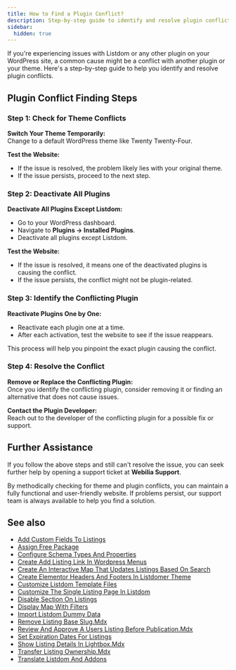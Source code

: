 ```yaml
---
title: How to Find a Plugin Conflict?
description: Step-by-step guide to identify and resolve plugin conflicts with Listdom or other WordPress plugins.
sidebar:
  hidden: true
---
```



If you're experiencing issues with Listdom or any other plugin on your WordPress site, a common cause might be a conflict with another plugin or your theme. Here's a step-by-step guide to help you identify and resolve plugin conflicts.

## Plugin Conflict Finding Steps

### Step 1: Check for Theme Conflicts
**Switch Your Theme Temporarily:**  
Change to a default WordPress theme like Twenty Twenty-Four.  

**Test the Website:**  
- If the issue is resolved, the problem likely lies with your original theme.  
- If the issue persists, proceed to the next step.  

### Step 2: Deactivate All Plugins
**Deactivate All Plugins Except Listdom:**  
- Go to your WordPress dashboard.  
- Navigate to **Plugins → Installed Plugins**.  
- Deactivate all plugins except Listdom.  

**Test the Website:**  
- If the issue is resolved, it means one of the deactivated plugins is causing the conflict.  
- If the issue persists, the conflict might not be plugin-related.  

### Step 3: Identify the Conflicting Plugin
**Reactivate Plugins One by One:**  
- Reactivate each plugin one at a time.  
- After each activation, test the website to see if the issue reappears.  

This process will help you pinpoint the exact plugin causing the conflict.  

### Step 4: Resolve the Conflict
**Remove or Replace the Conflicting Plugin:**  
Once you identify the conflicting plugin, consider removing it or finding an alternative that does not cause issues.  

**Contact the Plugin Developer:**  
Reach out to the developer of the conflicting plugin for a possible fix or support.  

## Further Assistance

If you follow the above steps and still can't resolve the issue, you can seek further help by opening a support ticket at **Webilia Support**.

By methodically checking for theme and plugin conflicts, you can maintain a fully functional and user-friendly website. If problems persist, our support team is always available to help you find a solution.


## See also

- [Add Custom Fields To Listings](/listdom/how-tos/add-custom-fields-to-listings/)
- [Assign Free Package](/listdom/how-tos/assign-free-package/)
- [Configure Schema Types And Properties](/listdom/how-tos/configure-schema-types-and-properties/)
- [Create Add Listing Link In Wordpress Menus](/listdom/how-tos/create-add-listing-link-in-wordpress-menus/)
- [Create An Interactive Map That Updates Listings Based On Search](/listdom/how-tos/create-an-interactive-map-that-updates-listings-based-on-search/)
- [Create Elementor Headers And Footers In Listdomer Theme](/listdom/how-tos/create-elementor-headers-and-footers-in-listdomer-theme/)
- [Customize Listdom Template Files](/listdom/how-tos/customize-listdom-template-files/)
- [Customize The Single Listing Page In Listdom](/listdom/how-tos/customize-the-single-listing-page-in-listdom/)
- [Disable Section On Listings](/listdom/how-tos/disable-section-on-listings/)
- [Display Map With Filters](/listdom/how-tos/display-map-with-filters/)
- [Import Listdom Dummy Data](/listdom/how-tos/import-listdom-dummy-data/)
- [Remove Listing Base Slug.Mdx](/listdom/how-tos/remove-listing-base-slug.mdx/)
- [Review And Approve A Users Listing Before Publication.Mdx](/listdom/how-tos/review-and-approve-a-users-listing-before-publication.mdx/)
- [Set Expiration Dates For Listings](/listdom/how-tos/set-expiration-dates-for-listings/)
- [Show Listing Details In Lightbox.Mdx](/listdom/how-tos/show-listing-details-in-lightbox.mdx/)
- [Transfer Listing Ownership.Mdx](/listdom/how-tos/transfer-listing-ownership.mdx/)
- [Translate Listdom And Addons](/listdom/how-tos/translate-listdom-and-addons/)
